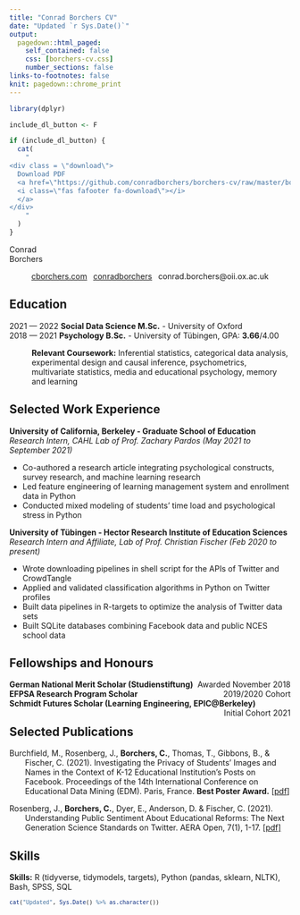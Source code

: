```yaml
---
title: "Conrad Borchers CV"
date: "Updated `r Sys.Date()`"
output:
  pagedown::html_paged:
    self_contained: false
    css: [borchers-cv.css]
    number_sections: false
links-to-footnotes: false
knit: pagedown::chrome_print
---
```


```r
library(dplyr)
```


```r

include_dl_button <- F

if (include_dl_button) {
  cat(
    "
<div class = \"download\">
  Download PDF
  <a href=\"https://github.com/conradborchers/borchers-cv/raw/master/borchers-cv.pdf\" class=\"icon-block\">
  <i class=\"fas fafooter fa-download\"></i>
  </a>
</div>
    "
  )
}

```

<div id = "block_container">
<div class = "first", id="bloc1">Conrad</div>  
<div class = "last", id="bloc2">Borchers</div>
</div>

<p align="center">
<span style="color: #454545"><i class="fas fa-globe"></i></span> 
[cborchers.com](https://www.cborchers.com)
<span style="color: #454545; margin-left: 0.5em"><i class="fab fa-github"></i></span> [conradborchers](https://github.com/conradborchers/)
<span style="color: #454545; margin-left: 0.5em"><i class="fas fa-envelope"></i></span> 
conrad.borchers\@oii.ox.ac.uk
</p>

## Education

<p>
2021 --- 2022 <strong>Social Data Science M.Sc.</strong> - University of Oxford<br>
2018 --- 2021 <strong>Psychology B.Sc.</strong> - University of Tübingen, GPA: <strong>3.66</strong>/4.00
<br>
<p style="margin-left:40px">
<strong>Relevant Coursework:</strong> Inferential statistics, categorical data analysis,
experimental design and causal inference, psychometrics, multivariate statistics,
media and educational psychology, memory and learning
</p>

## Selected Work Experience

<strong>University of California, Berkeley - Graduate School of Education</strong><br>
<em>Research Intern, CAHL Lab of Prof. Zachary Pardos (May 2021 to September 2021)</em><br>
<ul>
<li>Co-authored a research article integrating psychological constructs, survey research, and machine learning research
</li><li>Led feature engineering of learning management system and enrollment data in Python
</li><li>Conducted mixed modeling of students’ time load and psychological stress in Python
</li>
</ul>

<strong>University of Tübingen - Hector Research Institute of Education Sciences</strong><br>
<em>Research Intern and Affiliate, Lab of Prof. Christian Fischer (Feb 2020 to present)</em><br>
<ul>
<li>Wrote downloading pipelines in shell script for the APIs of Twitter and CrowdTangle
</li><li>Applied and validated classification algorithms in Python on Twitter profiles
</li><li>Built data pipelines in R-targets to optimize the analysis of Twitter data sets
</li><li>Built SQLite databases combining Facebook data and public NCES school data
</ul>

## Fellowships and Honours

<strong>German National Merit Scholar (Studienstiftung)</strong><span style="float:right;">Awarded November 2018</span>
<br>
<strong>EFPSA Research Program Scholar</strong><span style="float:right;">2019/2020 Cohort</span>
<br>
<strong>Schmidt Futures Scholar (Learning Engineering, EPIC@Berkeley)</strong><span style="float:right;">Initial Cohort 2021</span>

## Selected Publications

<style>
.hangingindent {
  padding-left: 28px ;
  text-indent: -28px ;
} 
</style>

<p class="hangingindent">
Burchfield, M., Rosenberg, J., <strong>Borchers, C.</strong>, Thomas, T., Gibbons, B., & Fischer, C. (2021). Investigating the Privacy of Students’ Images and Names in the Context of K-12 Educational Institution’s Posts on Facebook. Proceedings of the 14th International Conference on Educational Data Mining (EDM). Paris, France. <strong>Best Poster Award.</strong> [[pdf](https://educationaldatamining.org/EDM2021/virtual/static/pdf/EDM21_paper_276.pdf)]
</p>

<p class="hangingindent">
Rosenberg, J., <strong>Borchers, C.</strong>, Dyer, E., Anderson, D. & Fischer, C. (2021). Understanding Public Sentiment About Educational 
	Reforms: The Next Generation Science Standards on Twitter. AERA Open, 7(1), 1-17. [[pdf]](https://journals.sagepub.com/doi/pdf/10.1177/23328584211024261)
</p>

## Skills

<strong>Skills:</strong> 
R (tidyverse, tidymodels, targets), Python (pandas, sklearn, NLTK), Bash, SPSS, SQL
<br>

<p><small>
```r
cat("Updated", Sys.Date() %>% as.character())
```
</small></p>
